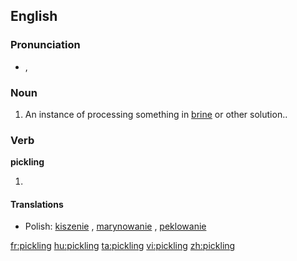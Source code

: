 ==English==

===Pronunciation===
* {{IPA|/ˈpɪk.lɪŋ/}}, {{SAMPA|/"pIk.lIN/}}

===Noun===
{{en-noun}}

# An instance of processing something in [[brine]] or other solution..

===Verb===
'''pickling'''

# {{present participle of|[[pickle]]}}

====Translations====
{{trans-top|present participle of pickle}}
* Polish: [[kiszenie]] {{n}}, [[marynowanie]] {{n}}, [[peklowanie]] {{n}}
{{trans-mid}}
{{trans-bottom}}

[[fr:pickling]]
[[hu:pickling]]
[[ta:pickling]]
[[vi:pickling]]
[[zh:pickling]]